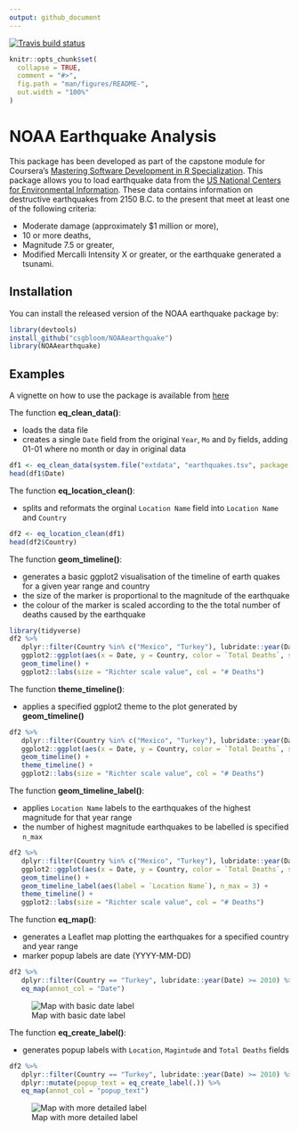 ```yaml
---
output: github_document
---
```


<!-- badges: start -->
  [![Travis build status](https://travis-ci.com/csgbloom/NOAAearthquake.svg?branch=main)](https://travis-ci.com/csgbloom/NOAAearthquake)
<!-- badges: end -->

<!-- README.md is generated from README.Rmd. Please edit that file -->

```r
knitr::opts_chunk$set(
  collapse = TRUE,
  comment = "#>",
  fig.path = "man/figures/README-",
  out.width = "100%"
)
```

# NOAA Earthquake Analysis

This package has been developed as part of the capstone module for Coursera's [Mastering Software Development in R Specialization](https://www.coursera.org/specializations/r).  This package allows you to load earthquake data from the [US National Centers for Environmental Information](https://www.ngdc.noaa.gov/hazel/view/hazards/earthquake/search).  These data contains information on destructive earthquakes from 2150 B.C. to the present that meet at least one of the following criteria:

* Moderate damage (approximately $1 million or more), 
* 10 or more deaths, 
* Magnitude 7.5 or greater, 
* Modified Mercalli Intensity X or greater, or the earthquake generated a tsunami.

## Installation

You can install the released version of the NOAA earthquake package by:

```r
library(devtools)
install_github("csgbloom/NOAAearthquake")
library(NOAAearthquake)
```

## Examples

A vignette on how to use the package is available from [here](vignettes/introduction.html)

The function **eq_clean_data()**:

* loads the data file
* creates a single `Date` field from the original `Year`, `Mo` and `Dy` fields, adding 01-01 where no month or day in original data

```r
df1 <- eq_clean_data(system.file("extdata", "earthquakes.tsv", package = "NOAAearthquake"))
head(df1$Date)
```

The function **eq_location_clean()**:

* splits and reformats the orginal `Location Name` field into `Location Name` and `Country`

```r
df2 <- eq_location_clean(df1)
head(df2$Country)
```

The function **geom_timeline()**:

* generates a basic ggplot2 visualisation of the timeline of earth quakes for a given year range and country
* the size of the marker is proportional to the magnitude of the earthquake
* the colour of the marker is scaled according to the the total number of deaths caused by the earthquake

```r
library(tidyverse)
df2 %>% 
   dplyr::filter(Country %in% c("Mexico", "Turkey"), lubridate::year(Date) > 2000) %>% 
   ggplot2::ggplot(aes(x = Date, y = Country, color = `Total Deaths`, size = Mag)) +
   geom_timeline() +
   ggplot2::labs(size = "Richter scale value", col = "# Deaths")
```

The function **theme_timeline()**:

* applies a specified ggplot2 theme to the plot generated by **geom_timeline()**

```r
df2 %>% 
   dplyr::filter(Country %in% c("Mexico", "Turkey"), lubridate::year(Date) > 2000) %>% 
   ggplot2::ggplot(aes(x = Date, y = Country, color = `Total Deaths`, size = Mag)) +
   geom_timeline() +
   theme_timeline() +
   ggplot2::labs(size = "Richter scale value", col = "# Deaths")
```

The function **geom_timeline_label()**:

* applies `Location Name` labels to the earthquakes of the highest magnitude for that year range
* the number of highest magnitude earthquakes to be labelled is specified `n_max`

```r
df2 %>% 
   dplyr::filter(Country %in% c("Mexico", "Turkey"), lubridate::year(Date) > 2000) %>% 
   ggplot2::ggplot(aes(x = Date, y = Country, color = `Total Deaths`, size = Mag)) +
   geom_timeline() +
   geom_timeline_label(aes(label = `Location Name`), n_max = 3) +
   theme_timeline() +
   ggplot2::labs(size = "Richter scale value", col = "# Deaths")
```

The function **eq_map()**:

* generates a Leaflet map plotting the earthquakes for a specified country and year range
* marker popup labels are date (YYYY-MM-DD)

```r
df2 %>% 
   dplyr::filter(Country == "Turkey", lubridate::year(Date) >= 2010) %>%  
   eq_map(annot_col = "Date")
```
![Map with basic date label](man/figures/README-map_datelabel.png)

The function **eq_create_label()**:

* generates popup labels with `Location`, `Magintude` and `Total Deaths` fields

```r
df2 %>% 
   dplyr::filter(Country == "Turkey", lubridate::year(Date) >= 2010) %>%  
   dplyr::mutate(popup_text = eq_create_label(.)) %>%
   eq_map(annot_col = "popup_text")
```
![Map with more detailed label](man/figures/README-map_fulllabel.png)
